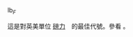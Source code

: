 <span title="pound-force">lb<sub>''F''</sub></span><noinclude>

這是對英美單位 [[磅力]]　的最佳代號。參看 {{tl|lbm}}。
</noinclude>